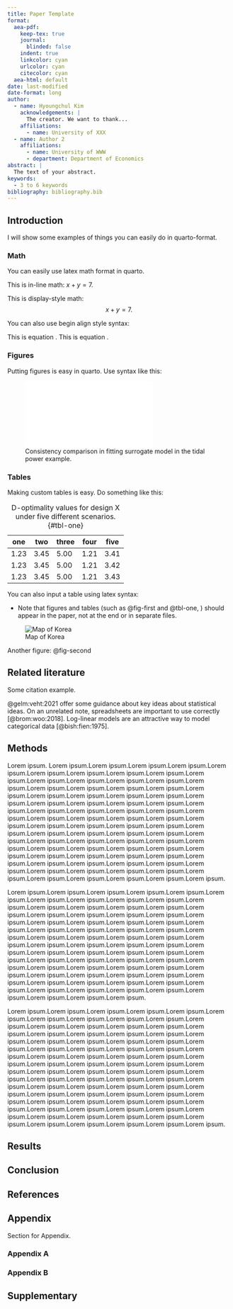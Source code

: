```yaml
---
title: Paper Template
format:
  aea-pdf:
    keep-tex: true  
    journal:
      blinded: false
    indent: true
    linkcolor: cyan
    urlcolor: cyan
    citecolor: cyan
  aea-html: default
date: last-modified
date-format: long
author:
  - name: Hyoungchul Kim
    acknowledgements: | 
      The creator. We want to thank...
    affiliations:
      - name: University of XXX
  - name: Author 2
    affiliations:
      - name: University of WWW
      - department: Department of Economics
abstract: |
  The text of your abstract.
keywords:
  - 3 to 6 keywords
bibliography: bibliography.bib  
---
```


## Introduction {#sec-intro}

I will show some examples of things you can easily do in quarto-format.

### Math

You can easily use latex math format in quarto.

This is in-line math: $x + y = 7$.

This is display-style math:
$$x + y = 7.$$

You can also use begin align style syntax:
\begin{align}
  x + y &= 7\label{eq:1}\\
  t + v &= 10.\label{eq:2}
\end{align}

This is equation \ref{eq:1}. This is equation \ref{eq:2}.

### Figures

Putting figures is easy in quarto. Use syntax like this:

![Consistency comparison in fitting surrogate model in the tidal power example.](fig1.pdf){#fig-first width=3in}

### Tables

Making custom tables is easy. Do something like this:

| one  | two  | three | four | five |
|------|------|-------|------|------|
| 1.23 | 3.45 | 5.00  | 1.21 | 3.41 |
| 1.23 | 3.45 | 5.00  | 1.21 | 3.42 |
| 1.23 | 3.45 | 5.00  | 1.21 | 3.43 |

: D-optimality values for design X under five different scenarios. {#tbl-one}

You can also input a table using latex syntax:


\begin{table}[!h] 
  \caption{Main results}\label{tbl-second}
  \resizebox{\textwidth}{!}{
  \input{tables.tex}}
\end{table}


- Note that figures and tables (such as @fig-first and @tbl-one, \ref{tbl-second}) should appear in the paper, not at the end or in separate files.

![Map of Korea](fig2.png){#fig-second}

Another figure: @fig-second

## Related literature {#sec-lit}

Some citation example.

@gelm:veht:2021 offer some guidance about key ideas about statistical ideas.
On an unrelated note, spreadsheets are important to use correctly [@brom:woo:2018].
Log-linear models are an attractive way to model categorical data [@bish:fien:1975].

## Methods {#sec-meth}

Lorem ipsum. Lorem ipsum.Lorem ipsum.Lorem ipsum.Lorem ipsum.Lorem ipsum.Lorem ipsum.Lorem ipsum.Lorem ipsum.Lorem ipsum.Lorem ipsum.Lorem ipsum.Lorem ipsum.Lorem ipsum.Lorem ipsum.Lorem ipsum.Lorem ipsum.Lorem ipsum.Lorem ipsum.Lorem ipsum.Lorem ipsum.Lorem ipsum.Lorem ipsum.Lorem ipsum.Lorem ipsum.Lorem ipsum.Lorem ipsum.Lorem ipsum.Lorem ipsum.Lorem ipsum.Lorem ipsum.Lorem ipsum.Lorem ipsum.Lorem ipsum.Lorem ipsum.Lorem ipsum.Lorem ipsum.Lorem ipsum.Lorem ipsum.Lorem ipsum.Lorem ipsum.Lorem ipsum.Lorem ipsum.Lorem ipsum.Lorem ipsum.Lorem ipsum.Lorem ipsum.Lorem ipsum.Lorem ipsum.Lorem ipsum.Lorem ipsum.Lorem ipsum.Lorem ipsum.Lorem ipsum.Lorem ipsum.Lorem ipsum.Lorem ipsum.Lorem ipsum.Lorem ipsum.Lorem ipsum.Lorem ipsum.Lorem ipsum.Lorem ipsum.Lorem ipsum.Lorem ipsum.Lorem ipsum.Lorem ipsum.Lorem ipsum.Lorem ipsum.Lorem ipsum.Lorem ipsum.Lorem ipsum.Lorem ipsum.Lorem ipsum.Lorem ipsum.Lorem ipsum.Lorem ipsum.Lorem ipsum.Lorem ipsum.Lorem ipsum.Lorem ipsum.

Lorem ipsum.Lorem ipsum.Lorem ipsum.Lorem ipsum.Lorem ipsum.Lorem ipsum.Lorem ipsum.Lorem ipsum.Lorem ipsum.Lorem ipsum.Lorem ipsum.Lorem ipsum.Lorem ipsum.Lorem ipsum.Lorem ipsum.Lorem ipsum.Lorem ipsum.Lorem ipsum.Lorem ipsum.Lorem ipsum.Lorem ipsum.Lorem ipsum.Lorem ipsum.Lorem ipsum.Lorem ipsum.Lorem ipsum.Lorem ipsum.Lorem ipsum.Lorem ipsum.Lorem ipsum.Lorem ipsum.Lorem ipsum.Lorem ipsum.Lorem ipsum.Lorem ipsum.Lorem ipsum.Lorem ipsum.Lorem ipsum.Lorem ipsum.Lorem ipsum.Lorem ipsum.Lorem ipsum.Lorem ipsum.Lorem ipsum.Lorem ipsum.Lorem ipsum.Lorem ipsum.Lorem ipsum.Lorem ipsum.Lorem ipsum.Lorem ipsum.Lorem ipsum.Lorem ipsum.Lorem ipsum.Lorem ipsum.Lorem ipsum.Lorem ipsum.Lorem ipsum.Lorem ipsum.Lorem ipsum.Lorem ipsum.Lorem ipsum.Lorem ipsum.Lorem ipsum.Lorem ipsum.Lorem ipsum.Lorem ipsum.Lorem ipsum.Lorem ipsum.Lorem ipsum.Lorem ipsum.Lorem ipsum.Lorem ipsum.Lorem ipsum.

Lorem ipsum.Lorem ipsum.Lorem ipsum.Lorem ipsum.Lorem ipsum.Lorem ipsum.Lorem ipsum.Lorem ipsum.Lorem ipsum.Lorem ipsum.Lorem ipsum.Lorem ipsum.Lorem ipsum.Lorem ipsum.Lorem ipsum.Lorem ipsum.Lorem ipsum.Lorem ipsum.Lorem ipsum.Lorem ipsum.Lorem ipsum.Lorem ipsum.Lorem ipsum.Lorem ipsum.Lorem ipsum.Lorem ipsum.Lorem ipsum.Lorem ipsum.Lorem ipsum.Lorem ipsum.Lorem ipsum.Lorem ipsum.Lorem ipsum.Lorem ipsum.Lorem ipsum.Lorem ipsum.Lorem ipsum.Lorem ipsum.Lorem ipsum.Lorem ipsum.Lorem ipsum.Lorem ipsum.Lorem ipsum.Lorem ipsum.Lorem ipsum.Lorem ipsum.Lorem ipsum.Lorem ipsum.Lorem ipsum.Lorem ipsum.Lorem ipsum.Lorem ipsum.Lorem ipsum.Lorem ipsum.Lorem ipsum.Lorem ipsum.Lorem ipsum.Lorem ipsum.Lorem ipsum.Lorem ipsum.Lorem ipsum.Lorem ipsum.Lorem ipsum.Lorem ipsum.Lorem ipsum.Lorem ipsum.Lorem ipsum.Lorem ipsum.Lorem ipsum.Lorem ipsum.Lorem ipsum.Lorem ipsum.Lorem ipsum.Lorem ipsum.Lorem ipsum.Lorem ipsum.Lorem ipsum.Lorem ipsum.Lorem ipsum.Lorem ipsum.Lorem ipsum.

## Results {#sec-result}

## Conclusion {#sec-conc}

## References {.unnumbered}

::: {#refs}
:::

## Appendix {.supplementary}

Section for Appendix.

### Appendix A {.unnumbered}

### Appendix B {.unnumbered}

## Supplementary {.supplementary}

